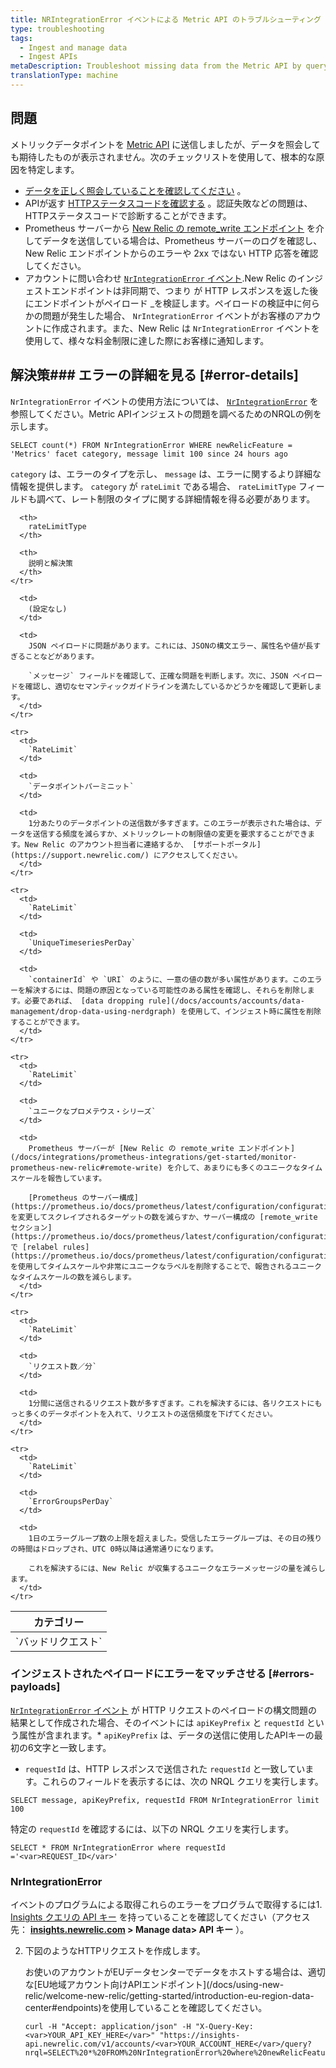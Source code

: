 ```yaml
---
title: NRIntegrationError イベントによる Metric API のトラブルシューティング
type: troubleshooting
tags:
  - Ingest and manage data
  - Ingest APIs
metaDescription: Troubleshoot missing data from the Metric API by querying NRIntegrationError data.
translationType: machine
---
```


## 問題

メトリックデータポイントを [Metric API](/docs/introduction-new-relic-metric-api) に送信しましたが、データを照会しても期待したものが表示されません。次のチェックリストを使用して、根本的な原因を特定します。

* [データを正しく照会していることを確認してください](/docs/introduction-new-relic-metric-api#view-and-query) 。
* APIが返す [HTTPステータスコードを確認する](/docs/report-metrics-metric-api#response-validation) 。認証失敗などの問題は、HTTPステータスコードで診断することができます。
* Prometheus サーバーから [New Relic の remote_write エンドポイント](/docs/integrations/prometheus-integrations/get-started/monitor-prometheus-new-relic#remote-write) を介してデータを送信している場合は、Prometheus サーバーのログを確認し、New Relic エンドポイントからのエラーや 2xx ではない HTTP 応答を確認してください。
* アカウントに問い合わせ [`NrIntegrationError` イベント](/docs/telemetry-data-platform/manage-data/nrintegrationerror).New Relic のインジェストエンドポイントは非同期で、つまり が HTTP レスポンスを返した後にエンドポイントがペイロード _を検証します。ペイロードの検証中に何らかの問題が発生した場合、 `NrIntegrationError` イベントがお客様のアカウントに作成されます。また、New Relic は `NrIntegrationError` イベントを使用して、様々な料金制限に達した際にお客様に通知します。

## 解決策### エラーの詳細を見る [#error-details]

`NrIntegrationError` イベントの使用方法については、 [`NrIntegrationError`](/docs/telemetry-data-platform/manage-data/nrintegrationerror) を参照してください。Metric APIインジェストの問題を調べるためのNRQLの例を示します。

```
SELECT count(*) FROM NrIntegrationError WHERE newRelicFeature = 'Metrics' facet category, message limit 100 since 24 hours ago
```

`category` は、エラーのタイプを示し、 `message` は、エラーに関するより詳細な情報を提供します。 `category` が `rateLimit` である場合、 `rateLimitType` フィールドも調べて、レート制限のタイプに関する詳細情報を得る必要があります。

<table>
  <thead>
    <tr>
      <th>
        カテゴリー
      </th>

      <th>
        rateLimitType
      </th>

      <th>
        説明と解決策
      </th>
    </tr>
  </thead>

  <tbody>
    <tr>
      <td>
        `バッドリクエスト`
      </td>

      <td>
        (設定なし)
      </td>

      <td>
        JSON ペイロードに問題があります。これには、JSONの構文エラー、属性名や値が長すぎることなどがあります。

        `メッセージ` フィールドを確認して、正確な問題を判断します。次に、JSON ペイロードを確認し、適切なセマンティックガイドラインを満たしているかどうかを確認して更新します。
      </td>
    </tr>

    <tr>
      <td>
        `RateLimit`
      </td>

      <td>
        `データポイントパーミニット`
      </td>

      <td>
        1分あたりのデータポイントの送信数が多すぎます。このエラーが表示された場合は、データを送信する頻度を減らすか、メトリックレートの制限値の変更を要求することができます。New Relic のアカウント担当者に連絡するか、 [サポートポータル](https://support.newrelic.com/) にアクセスしてください。
      </td>
    </tr>

    <tr>
      <td>
        `RateLimit`
      </td>

      <td>
        `UniqueTimeseriesPerDay`
      </td>

      <td>
        `containerId` や `URI` のように、一意の値の数が多い属性があります。このエラーを解決するには、問題の原因となっている可能性のある属性を確認し、それらを削除します。必要であれば、 [data dropping rule](/docs/accounts/accounts/data-management/drop-data-using-nerdgraph) を使用して、インジェスト時に属性を削除することができます。
      </td>
    </tr>

    <tr>
      <td>
        `RateLimit`
      </td>

      <td>
        `ユニークなプロメテウス・シリーズ`
      </td>

      <td>
        Prometheus サーバーが [New Relic の remote_write エンドポイント](/docs/integrations/prometheus-integrations/get-started/monitor-prometheus-new-relic#remote-write) を介して、あまりにも多くのユニークなタイムスケールを報告しています。

        [Prometheus のサーバー構成](https://prometheus.io/docs/prometheus/latest/configuration/configuration/) を変更してスクレイプされるターゲットの数を減らすか、サーバー構成の [remote_write セクション](https://prometheus.io/docs/prometheus/latest/configuration/configuration/#remote_write) で [relabel rules](https://prometheus.io/docs/prometheus/latest/configuration/configuration/#relabel_config) を使用してタイムスケールや非常にユニークなラベルを削除することで、報告されるユニークなタイムスケールの数を減らします。
      </td>
    </tr>

    <tr>
      <td>
        `RateLimit`
      </td>

      <td>
        `リクエスト数／分`
      </td>

      <td>
        1分間に送信されるリクエスト数が多すぎます。これを解決するには、各リクエストにもっと多くのデータポイントを入れて、リクエストの送信頻度を下げてください。
      </td>
    </tr>

    <tr>
      <td>
        `RateLimit`
      </td>

      <td>
        `ErrorGroupsPerDay`
      </td>

      <td>
        1日のエラーグループ数の上限を超えました。受信したエラーグループは、その日の残りの時間はドロップされ、UTC 0時以降は通常通りになります。

        これを解決するには、New Relic が収集するユニークなエラーメッセージの量を減らします。
      </td>
    </tr>
  </tbody>
</table>

### インジェストされたペイロードにエラーをマッチさせる [#errors-payloads]

[`NrIntegrationError` イベント](/docs/telemetry-data-platform/manage-data/nrintegrationerror) が HTTP リクエストのペイロードの構文問題の結果として作成された場合、そのイベントには `apiKeyPrefix` と `requestId` という属性が含まれます。* `apiKeyPrefix` は、データの送信に使用したAPIキーの最初の6文字と一致します。

* `requestId` は、HTTP レスポンスで送信された `requestId` と一致しています。これらのフィールドを表示するには、次の NRQL クエリを実行します。

```
SELECT message, apiKeyPrefix, requestId FROM NrIntegrationError limit 100
```

特定の `requestId` を確認するには、以下の NRQL クエリを実行します。

```
SELECT * FROM NrIntegrationError where requestId ='<var>REQUEST_ID</var>'
```

### NrIntegrationError

イベントのプログラムによる取得これらのエラーをプログラムで取得するには1. [Insights クエリの API キー](/docs/insights/insights-api/get-data/query-insights-event-data-api) を持っていることを確認してください（アクセス先： **[insights.newrelic.com](https://insights.newrelic.com) > Manage data> API キー** ）。

2. 下図のようなHTTPリクエストを作成します。

   <Callout variant="tip">
     お使いのアカウントがEUデータセンターでデータをホストする場合は、適切な[EU地域アカウント向けAPIエンドポイント](/docs/using-new-relic/welcome-new-relic/getting-started/introduction-eu-region-data-center#endpoints)を使用していることを確認してください。
   </Callout>

   ```
   curl -H "Accept: application/json" -H "X-Query-Key:<var>YOUR_API_KEY_HERE</var>" "https://insights-api.newrelic.com/v1/accounts/<var>YOUR_ACCOUNT_HERE</var>/query?nrql=SELECT%20*%20FROM%20NrIntegrationError%20where%20newRelicFeature='Metrics'"
   ```
